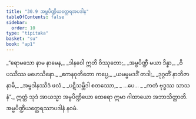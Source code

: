 ```yaml
---
title: "30.9 အမ္ဗပိဏ္ဍိယတ္ထေရအပဒါန"
tableOfContents: false
sidebar:
  order: 10
type: "tipitaka"
basket: "su"
book: "ap1"
---
```



<DynamicBreadcrumb />

<Division number="40" book="ap1">

<Paragraph number="3413" type="verses" book="ap1">
_“ရောမသော နာမ နာမေန,_  
_ဒါနဝေါ ဣတိ ဝိဿုတော;_  
_အမ္ဗပိဏ္ဍီ မယာ ဒိန္နာ,_  
_ဝိပဿိဿ မဟေသိနော._  

</Paragraph>

</Division>
<Division number="41" book="ap1">

<Paragraph number="3414" type="verses" book="ap1">
_ဧကနဝုတိတော ကပ္ပေ,_  
_ယမမ္ဗမဒဒိံ တဒါ;_  
_ဒုဂ္ဂတိံ နာဘိဇာနာမိ,_  
_အမ္ဗဒါနဿိဒံ ဖလံ._  

</Paragraph>

</Division>
<Division number="42" book="ap1">

<Paragraph number="3415" type="verses" book="ap1">
_ပဋိသမ္ဘိဒါ စတဿော,_  
_ …ပေ… _  
_ကတံ ဗုဒ္ဓဿ သာသနံ”._  

</Paragraph>

<Paragraph number="3416" book="ap1">
ဣတ္ထံ သုဒံ အာယသ္မာ အမ္ဗပိဏ္ဍိယော ထေရော ဣမာ ဂါထာယော အဘာသိတ္ထာတိ.

</Paragraph>
</Division>

<Paragraph number="3417" type="center" book="ap1">
အမ္ဗပိဏ္ဍိယတ္ထေရဿာပဒါနံ နဝမံ.
</Paragraph>